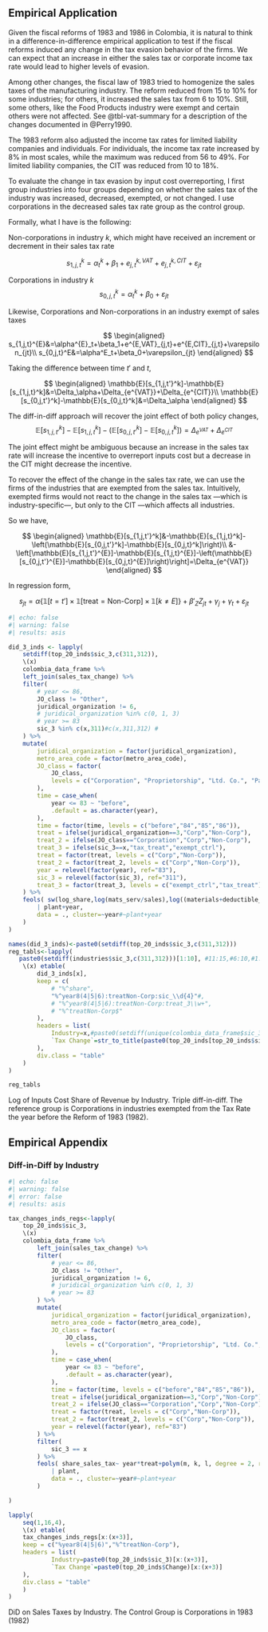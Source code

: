 ## Empirical Application

Given the fiscal reforms of 1983 and 1986 in Colombia, it is natural to think in a difference-in-difference empirical application to test if the fiscal reforms induced any change in the tax evasion behavior of the firms. We can expect that an increase in either the sales tax or corporate income tax rate would lead to higher levels of evasion.

Among other changes, the fiscal law of 1983 tried to homogenize the sales taxes of the manufacturing industry. The reform reduced from 15 to 10% for some industries; for others, it increased the sales tax from 6 to 10%. Still, some others, like the Food Products industry were exempt and certain others were not affected. See @tbl-vat-summary for a description of the changes documented in @Perry1990. 

The 1983 reform also adjusted the income tax rates for limited liability companies and individuals. For individuals, the income tax rate increased by 8% in most scales, while the maximum was reduced from 56 to 49%. For limited liability companies, the CIT was reduced from 10 to 18%.

To evaluate the change in tax evasion by input cost overreporting, I first group industries into four groups depending on whether the sales tax of the industry was increased, decreased, exempted, or not changed. I use corporations in the decreased sales tax rate group as the control group. 

Formally, what I have is the following:

Non-corporations in industry $k$, which might have received an increment or decrement in their sales tax rate

$$
s_{1,j,t}^k=\alpha^k_t+\beta_1+e^{k,VAT}_{j,t}+e^{k,CIT}_{j,t}+\varepsilon_{jt}
$$

Corporations in industry $k$
$$
s_{0,j,t}^k=\alpha^k_t+\beta_0+\varepsilon_{jt}
$$

Likewise, Corporations and Non-corporations in an industry exempt of sales taxes

$$
\begin{aligned}
    s_{1,j,t}^{E}&=\alpha^{E}_t+\beta_1+e^{E,VAT}_{j,t}+e^{E,CIT}_{j,t}+\varepsilon_{jt}\\
    s_{0,j,t}^E&=\alpha^E_t+\beta_0+\varepsilon_{jt}
\end{aligned}
$$

Taking the difference between time $t'$ and $t$, 

$$
\begin{aligned}
    \mathbb{E}[s_{1,j,t'}^k]-\mathbb{E}[s_{1,j,t}^k]&=\Delta_\alpha+\Delta_{e^{VAT}}+\Delta_{e^{CIT}}\\
    \mathbb{E}[s_{0,j,t'}^k]-\mathbb{E}[s_{0,j,t}^k]&=\Delta_\alpha
\end{aligned}
$$

The diff-in-diff approach will recover the joint effect of both policy changes,
$$
\mathbb{E}[s_{1,j,t'}^k]-\mathbb{E}[s_{1,j,t}^k]-\left(\mathbb{E}[s_{0,j,t'}^k]-\mathbb{E}[s_{0,j,t}^k]\right)=\Delta_{e^{VAT}}+\Delta_{e^{CIT}}
$$

The joint effect might be ambiguous because an increase in the sales tax rate will increase the incentive to overreport inputs cost but a decrease in the CIT might decrease the incentive. 

To recover the effect of the change in the sales tax rate, we can use the firms of the industries that are exempted from the sales tax. Intuitively, exempted firms would not react to the change in the sales tax —which is industry-specific—, but only to the CIT —which affects all industries. 

So we have, 

$$
\begin{aligned}    
    \mathbb{E}[s_{1,j,t'}^k]&-\mathbb{E}[s_{1,j,t}^k]-\left(\mathbb{E}[s_{0,j,t'}^k]-\mathbb{E}[s_{0,j,t}^k]\right)\\ 
    &- \left[\mathbb{E}[s_{1,j,t'}^{E}]-\mathbb{E}[s_{1,j,t}^{E}]-\left(\mathbb{E}[s_{0,j,t'}^{E}]-\mathbb{E}[s_{0,j,t}^{E}]\right)\right]=\Delta_{e^{VAT}}
\end{aligned}
$$

In regression form,

$$
s_{jt}=\alpha \left\{ \mathbb{1}[t=t']\times\mathbb{1}[\text{treat}=\text{Non-Corp}]\times\mathbb{1}[k\not=E] \right\}+\beta'_ZZ_{jt}+\gamma_j+\gamma_t+\varepsilon_{jt}
$$

::: {#tbl-reg-didid layout-ncol="1"}

```r
#| echo: false
#| warning: false
#| results: asis

did_3_inds <- lapply(
    setdiff(top_20_inds$sic_3,c(311,312)),
    \(x)
    colombia_data_frame %>%
    left_join(sales_tax_change) %>%
    filter(
        # year <= 86,
        JO_class != "Other",
        juridical_organization != 6,
        # juridical_organization %in% c(0, 1, 3)
        # year >= 83
        sic_3 %in% c(x,311)#c(x,311,312) #
    ) %>%
    mutate(
        juridical_organization = factor(juridical_organization),
        metro_area_code = factor(metro_area_code),
        JO_class = factor(
            JO_class, 
            levels = c("Corporation", "Proprietorship", "Ltd. Co.", "Partnership")
        ),
        time = case_when(
            year <= 83 ~ "before",
            .default = as.character(year),
        ),
        time = factor(time, levels = c("before","84","85","86")),
        treat = ifelse(juridical_organization==3,"Corp","Non-Corp"),
        treat_2 = ifelse(JO_class=="Corporation","Corp","Non-Corp"),
        treat_3 = ifelse(sic_3==x,"tax_treat","exempt_ctrl"),
        treat = factor(treat, levels = c("Corp","Non-Corp")),
        treat_2 = factor(treat_2, levels = c("Corp","Non-Corp")),
        year = relevel(factor(year), ref="83"),
        sic_3 = relevel(factor(sic_3), ref="311"),
        treat_3 = factor(treat_3, levels = c("exempt_ctrl","tax_treat"))
    ) %>%
    feols( sw(log_share,log(mats_serv/sales),log((materials+deductible_expenses)/sales),log(materials/sales))~ year*treat*sic_3+share_sales_tax+polym(k, l, degree = 2, raw = TRUE)
        | plant+year,
        data = ., cluster=~year#~plant+year
    )
)

names(did_3_inds)<-paste0(setdiff(top_20_inds$sic_3,c(311,312)))
reg_tabls<-lapply(
   paste0(setdiff(industries$sic_3,c(311,312)))[1:10], #11:15,#6:10,#1:5,#26:27,#21:25,#16:20,#
    \(x) etable(
        did_3_inds[x],
        keep = c(
            # "%^share",
            "%^year8(4|5|6):treatNon-Corp:sic_\\d{4}"#,
            # "%^year8(4|5|6):treatNon-Corp:treat_3\\w+",
            # "%^treatNon-Corp$"
        ),
        headers = list(
            Industry=x,#paste0(setdiff(unique(colombia_data_frame$sic_3),c(311,312)))[x]#,
            `Tax Change`=str_to_title(paste0(top_20_inds[top_20_inds$sic_3==x,'Change'][[1]]))
        ),
        div.class = "table"
    )
)

reg_tabls

```

Log of Inputs Cost Share of Revenue by Industry. Triple diff-in-diff. The reference group is Corporations in industries exempted from the Tax Rate the year before the Reform of 1983 (1982).

:::

## Empirical Appendix {.appendix}


### Diff-in-Diff by Industry

::: {#tbl-reg-did-inds layout-ncol=1}


```r
#| echo: false
#| warning: false
#| error: false
#| results: asis

tax_changes_inds_regs<-lapply(
    top_20_inds$sic_3,
    \(x)
    colombia_data_frame %>%
        left_join(sales_tax_change) %>%
        filter(
            # year <= 86,
            JO_class != "Other",
            juridical_organization != 6,
            # juridical_organization %in% c(0, 1, 3)
            # year >= 83
        ) %>%
        mutate(
            juridical_organization = factor(juridical_organization),
            metro_area_code = factor(metro_area_code),
            JO_class = factor(
                JO_class, 
                levels = c("Corporation", "Proprietorship", "Ltd. Co.", "Partnership")
            ),
            time = case_when(
                year <= 83 ~ "before",
                .default = as.character(year),
            ),
            time = factor(time, levels = c("before","84","85","86")),
            treat = ifelse(juridical_organization==3,"Corp","Non-Corp"),
            treat_2 = ifelse(JO_class=="Corporation","Corp","Non-Corp"),
            treat = factor(treat, levels = c("Corp","Non-Corp")),
            treat_2 = factor(treat_2, levels = c("Corp","Non-Corp")),
            year = relevel(factor(year), ref="83")
        ) %>%
        filter(
            sic_3 == x
        ) %>%
        feols( share_sales_tax~ year*treat+polym(m, k, l, degree = 2, raw = TRUE)
            | plant,
            data = ., cluster=~year#~plant+year
        )

)

lapply(
    seq(1,16,4),
    \(x) etable(
    tax_changes_inds_regs[x:(x+3)],
    keep = c("%year8(4|5|6)","%^treatNon-Corp"),
    headers = list(
            Industry=paste0(top_20_inds$sic_3)[x:(x+3)],
            `Tax Change`=paste0(top_20_inds$Change)[x:(x+3)]
    ),
    div.class = "table"
    )
)


```


DiD on Sales Taxes by Industry. The Control Group is Corporations in 1983 (1982)

:::

<!-- 
::: {#tbl-reg-did-inds-logs layout-ncol="1"}

```r
#| label: tbl-reg-did-inds-logs-1
#| tbl-cap: DiD on Log Intermediates Cost Share of Revenue by Industry. Reference Group is Corporations in 1982 (1981).
#| results: asis

log_s_inds_regs<-lapply(
    top_20_inds$sic_3,
    \(x)
    colombia_data_frame %>%
        left_join(sales_tax_change) %>%
        filter(
            # year <= 86,
            JO_class != "Other",
            juridical_organization != 6,
            # year >= 82
        ) %>%
        mutate(
            juridical_organization = factor(juridical_organization),
            metro_area_code = factor(metro_area_code),
            JO_class = factor(
                JO_class, 
                levels = c("Corporation", "Proprietorship", "Ltd. Co.", "Partnership")
            ),
            time = case_when(
                year <= 83 ~ "before",
                .default = as.character(year),
            ),
            time = factor(time, levels = c("before","84","85","86")),
            treat = ifelse(juridical_organization==3,"Corp","Non-Corp"),
            treat_2 = ifelse(JO_class=="Corporation","Corp","Non-Corp"),
            treat = factor(treat, levels = c("Corp","Non-Corp")),
            treat_2 = factor(treat_2, levels = c("Corp","Non-Corp")),
            year = relevel(factor(year), ref="82")
        ) %>%
        filter(
            # Change == "decreased",
            sic_3 == x
        ) %>%
        feols( log_share~ year*treat+share_sales_tax+polym(m, k, l, degree = 2, raw = TRUE)
            | metro_area_code,
            data = ., cluster=~plant+year
        )
)

etable(
    log_s_inds_regs[1:4],
    keep = c("%^treatNon-Corp","%year8(3|4|5)", "%^share"),
    headers = list(
            Industry=paste0(top_20_inds$sic_3)[1:4],
            `Tax Change`=paste0(top_20_inds$Change)[1:4]
    ),
    div.class = "table"
)

```

```r
#| label: tbl-reg-did-inds-logs-2
#| tbl-cap: DiD on Log Intermediates Cost Share of Revenue by Industry. Reference Group is Corporations in 1982 (1981).
#| results: asis

etable(
    log_s_inds_regs[5:8],
    keep = c("%^treatNon-Corp","%year8(3|4|5)", "%^share"),
    headers = list(
            Industry=paste0(top_20_inds$sic_3)[5:8],
            `Tax Change`=paste0(top_20_inds$Change)[5:8]
    ),
    div.class = "table"
)

```


```r
#| label: tbl-reg-did-inds-logs-3
#| tbl-cap: DiD on Log Intermediates Cost Share of Revenue by Industry. Reference Group is Corporations in 1982 (1981).
#| results: asis

etable(
    log_s_inds_regs[9:12],
    keep = c("%^treatNon-Corp","%year8(3|4|5)", "%^share"),
    headers = list(
            Industry=paste0(top_20_inds$sic_3)[9:12],
            `Tax Change`=paste0(top_20_inds$Change)[9:12]
    ),
    div.class = "table"
)

```



```r
#| label: tbl-reg-did-inds-logs-4
#| tbl-cap: DiD on Log Intermediates Cost Share of Revenue by Industry. Reference Group is Corporations in 1982 (1981).
#| results: asis

etable(
    log_s_inds_regs[13:17],
    keep = c("%^treatNon-Corp","%year8(3|4|5)", "%^share"),
    headers = list(
            Industry=paste0(top_20_inds$sic_3)[13:17],
            `Tax Change`=paste0(top_20_inds$Change)[13:17]
    ),
    div.class = "table"
)

```


::: -->